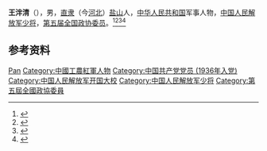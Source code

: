 '''王泮清'''（{{bd|1911年||2003年|}}），男，[[直隶|直隶]]（今[[河北|河北]]）[[盐山|盐山]]人，[[中华人民共和国|中华人民共和国]]军事人物，[[中国人民解放军少将|中国人民解放军少将]]，[[第五届全国政协委员|第五届全国政协委员]]。<ref>{{Cite book|title=历届全国政协委员人名辞典|author=|publisher=中国国际广播出版社|year=1996|isbn=9787507813746|location=北京|pages=286}}</ref><ref>{{cite book|title=中囯人名大辞典·当代人物卷|author=廖盖隆等编|year=1990|publisher=上海辞书出版社|location=上海|page=}}</ref><ref>{{Cite book|title=中国抗日战争人物大词典|author=刘景泉主编; 沈久泉, 王凯捷, 李卓副主编|publisher=天津大学出版社|year=1999|isbn=|location=|pages=}}</ref><ref>{{Cite book|title=中华军事人物大辞典|author=吴如蒿著; 陈策才, 张光彩, 赵功德等副主编|publisher=新华出版社|year=1989|isbn=|location=北京|pages=}}</ref>

== 参考资料 ==
{{reflist}}

{{中国人物小作品}}

{{Authority control}}
{{DEFAULTSORT:Wang王}}
[[Category:王姓|Pan]]
[[Category:中國工農紅軍人物|Category:中國工農紅軍人物]]
[[Category:中国共产党党员_(1936年入党)|Category:中国共产党党员 (1936年入党)]]
[[Category:中国人民解放军开国大校|Category:中国人民解放军开国大校]]
[[Category:中国人民解放军少将|Category:中国人民解放军少将]]
[[Category:第五屆全國政協委員|Category:第五屆全國政協委員]]